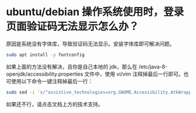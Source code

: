 # ubuntu/debian 操作系统使用时，登录页面验证码无法显示怎么办？

原因是系统没有字体库，导致验证码无法显示。安装字体库即可解决问题。

```bash
sudo apt install -y fontconfig
```

如果上面的方法没有解决，且你是自己本地的 jdk，那么在 /etc/java-8-openjdk/accessibility.properties 文件中，使用 vi/vim 注释掉最后一行即可。也可使用以下命令一键注释掉最后一行：

```bash
sudo sed -i 's/^assistive_technologies=org.GNOME.Accessibility.AtkWrapper/#&/g' /etc/java-8-openjdk/accessibility.properties
```

如果还不行，请点击文档上方的技术支持。